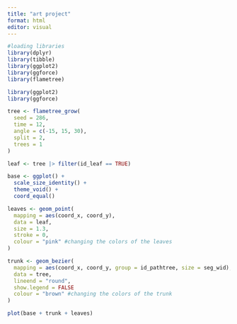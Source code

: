 ```yaml
---
title: "art project"
format: html
editor: visual
---
```


```r
#loading libraries
library(dplyr)
library(tibble)
library(ggplot2)
library(ggforce)
library(flametree)
```

```r
library(ggplot2)
library(ggforce)

tree <- flametree_grow(
  seed = 286,
  time = 12,
  angle = c(-15, 15, 30),
  split = 2,
  trees = 1
)

leaf <- tree |> filter(id_leaf == TRUE)

base <- ggplot() + 
  scale_size_identity() + 
  theme_void() + 
  coord_equal()

leaves <- geom_point(
  mapping = aes(coord_x, coord_y),
  data = leaf, 
  size = 1.3, 
  stroke = 0, 
  colour = "pink" #changing the colors of the leaves
)

trunk <- geom_bezier(
  mapping = aes(coord_x, coord_y, group = id_pathtree, size = seg_wid),
  data = tree, 
  lineend = "round",
  show.legend = FALSE
  colour = "brown" #changing the colors of the trunk
)

plot(base + trunk + leaves)



```

